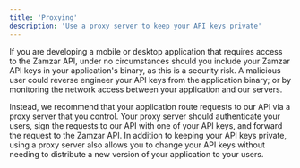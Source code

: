 ```yaml
---
title: 'Proxying'
description: 'Use a proxy server to keep your API keys private'
---
```


If you are developing a mobile or desktop application that requires access to the Zamzar API, under no circumstances
should you include your Zamzar API keys in your application's binary, as this is a security risk. A malicious user
could reverse engineer your API keys from the application binary; or by monitoring the network access between your
application and our servers.

Instead, we recommend that your application route requests to our API via a proxy server that you control.
Your proxy server should authenticate your users, sign the requests to our API with one of your API keys, and forward
the request to the Zamzar API. In addition to keeping your API keys private, using a proxy server also allows you to
change your API keys without needing to distribute a new version of your application to your users.
